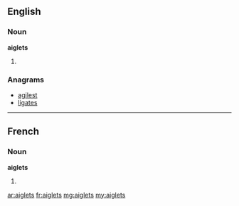==English==

===Noun===
'''aiglets'''

# {{plural of|aiglet}}

===Anagrams===
* [[agilest#English|agilest]]
* [[ligates#English|ligates]]

----

==French==

===Noun===
'''aiglets''' {{m}}

# {{plural of|lang=fr|aiglet}}

[[ar:aiglets]]
[[fr:aiglets]]
[[mg:aiglets]]
[[my:aiglets]]